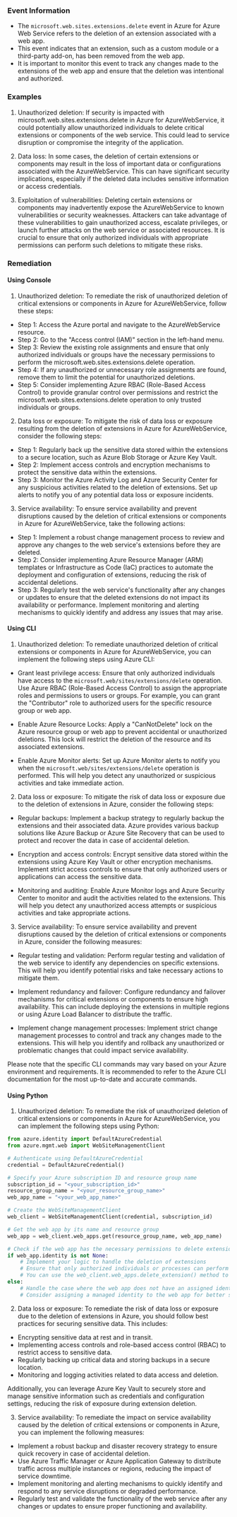 
### Event Information

- The `microsoft.web.sites.extensions.delete` event in Azure for Azure Web Service refers to the deletion of an extension associated with a web app.
- This event indicates that an extension, such as a custom module or a third-party add-on, has been removed from the web app.
- It is important to monitor this event to track any changes made to the extensions of the web app and ensure that the deletion was intentional and authorized.


### Examples

1. Unauthorized deletion: If security is impacted with microsoft.web.sites.extensions.delete in Azure for AzureWebService, it could potentially allow unauthorized individuals to delete critical extensions or components of the web service. This could lead to service disruption or compromise the integrity of the application.

2. Data loss: In some cases, the deletion of certain extensions or components may result in the loss of important data or configurations associated with the AzureWebService. This can have significant security implications, especially if the deleted data includes sensitive information or access credentials.

3. Exploitation of vulnerabilities: Deleting certain extensions or components may inadvertently expose the AzureWebService to known vulnerabilities or security weaknesses. Attackers can take advantage of these vulnerabilities to gain unauthorized access, escalate privileges, or launch further attacks on the web service or associated resources. It is crucial to ensure that only authorized individuals with appropriate permissions can perform such deletions to mitigate these risks.

### Remediation

#### Using Console

1. Unauthorized deletion: To remediate the risk of unauthorized deletion of critical extensions or components in Azure for AzureWebService, follow these steps:

- Step 1: Access the Azure portal and navigate to the AzureWebService resource.
- Step 2: Go to the "Access control (IAM)" section in the left-hand menu.
- Step 3: Review the existing role assignments and ensure that only authorized individuals or groups have the necessary permissions to perform the microsoft.web.sites.extensions.delete operation.
- Step 4: If any unauthorized or unnecessary role assignments are found, remove them to limit the potential for unauthorized deletions.
- Step 5: Consider implementing Azure RBAC (Role-Based Access Control) to provide granular control over permissions and restrict the microsoft.web.sites.extensions.delete operation to only trusted individuals or groups.

2. Data loss or exposure: To mitigate the risk of data loss or exposure resulting from the deletion of extensions in Azure for AzureWebService, consider the following steps:

- Step 1: Regularly back up the sensitive data stored within the extensions to a secure location, such as Azure Blob Storage or Azure Key Vault.
- Step 2: Implement access controls and encryption mechanisms to protect the sensitive data within the extensions.
- Step 3: Monitor the Azure Activity Log and Azure Security Center for any suspicious activities related to the deletion of extensions. Set up alerts to notify you of any potential data loss or exposure incidents.

3. Service availability: To ensure service availability and prevent disruptions caused by the deletion of critical extensions or components in Azure for AzureWebService, take the following actions:

- Step 1: Implement a robust change management process to review and approve any changes to the web service's extensions before they are deleted.
- Step 2: Consider implementing Azure Resource Manager (ARM) templates or Infrastructure as Code (IaC) practices to automate the deployment and configuration of extensions, reducing the risk of accidental deletions.
- Step 3: Regularly test the web service's functionality after any changes or updates to ensure that the deleted extensions do not impact its availability or performance. Implement monitoring and alerting mechanisms to quickly identify and address any issues that may arise.

#### Using CLI

1. Unauthorized deletion: To remediate unauthorized deletion of critical extensions or components in Azure for AzureWebService, you can implement the following steps using Azure CLI:

- Grant least privilege access: Ensure that only authorized individuals have access to the `microsoft.web/sites/extensions/delete` operation. Use Azure RBAC (Role-Based Access Control) to assign the appropriate roles and permissions to users or groups. For example, you can grant the "Contributor" role to authorized users for the specific resource group or web app.

- Enable Azure Resource Locks: Apply a "CanNotDelete" lock on the Azure resource group or web app to prevent accidental or unauthorized deletions. This lock will restrict the deletion of the resource and its associated extensions.

- Enable Azure Monitor alerts: Set up Azure Monitor alerts to notify you when the `microsoft.web/sites/extensions/delete` operation is performed. This will help you detect any unauthorized or suspicious activities and take immediate action.

2. Data loss or exposure: To mitigate the risk of data loss or exposure due to the deletion of extensions in Azure, consider the following steps:

- Regular backups: Implement a backup strategy to regularly backup the extensions and their associated data. Azure provides various backup solutions like Azure Backup or Azure Site Recovery that can be used to protect and recover the data in case of accidental deletion.

- Encryption and access controls: Encrypt sensitive data stored within the extensions using Azure Key Vault or other encryption mechanisms. Implement strict access controls to ensure that only authorized users or applications can access the sensitive data.

- Monitoring and auditing: Enable Azure Monitor logs and Azure Security Center to monitor and audit the activities related to the extensions. This will help you detect any unauthorized access attempts or suspicious activities and take appropriate actions.

3. Service availability: To ensure service availability and prevent disruptions caused by the deletion of critical extensions or components in Azure, consider the following measures:

- Regular testing and validation: Perform regular testing and validation of the web service to identify any dependencies on specific extensions. This will help you identify potential risks and take necessary actions to mitigate them.

- Implement redundancy and failover: Configure redundancy and failover mechanisms for critical extensions or components to ensure high availability. This can include deploying the extensions in multiple regions or using Azure Load Balancer to distribute the traffic.

- Implement change management processes: Implement strict change management processes to control and track any changes made to the extensions. This will help you identify and rollback any unauthorized or problematic changes that could impact service availability.

Please note that the specific CLI commands may vary based on your Azure environment and requirements. It is recommended to refer to the Azure CLI documentation for the most up-to-date and accurate commands.

#### Using Python

1. Unauthorized deletion: To remediate the risk of unauthorized deletion of critical extensions or components in Azure for AzureWebService, you can implement the following steps using Python:

```python
from azure.identity import DefaultAzureCredential
from azure.mgmt.web import WebSiteManagementClient

# Authenticate using DefaultAzureCredential
credential = DefaultAzureCredential()

# Specify your Azure subscription ID and resource group name
subscription_id = "<your_subscription_id>"
resource_group_name = "<your_resource_group_name>"
web_app_name = "<your_web_app_name>"

# Create the WebSiteManagementClient
web_client = WebSiteManagementClient(credential, subscription_id)

# Get the web app by its name and resource group
web_app = web_client.web_apps.get(resource_group_name, web_app_name)

# Check if the web app has the necessary permissions to delete extensions
if web_app.identity is not None:
    # Implement your logic to handle the deletion of extensions
    # Ensure that only authorized individuals or processes can perform this operation
    # You can use the web_client.web_apps.delete_extension() method to delete extensions
else:
    # Handle the case where the web app does not have an assigned identity
    # Consider assigning a managed identity to the web app for better security control
```

2. Data loss or exposure: To remediate the risk of data loss or exposure due to the deletion of extensions in Azure, you should follow best practices for securing sensitive data. This includes:

- Encrypting sensitive data at rest and in transit.
- Implementing access controls and role-based access control (RBAC) to restrict access to sensitive data.
- Regularly backing up critical data and storing backups in a secure location.
- Monitoring and logging activities related to data access and deletion.

Additionally, you can leverage Azure Key Vault to securely store and manage sensitive information such as credentials and configuration settings, reducing the risk of exposure during extension deletion.

3. Service availability: To remediate the impact on service availability caused by the deletion of critical extensions or components in Azure, you can implement the following measures:

- Implement a robust backup and disaster recovery strategy to ensure quick recovery in case of accidental deletion.
- Use Azure Traffic Manager or Azure Application Gateway to distribute traffic across multiple instances or regions, reducing the impact of service downtime.
- Implement monitoring and alerting mechanisms to quickly identify and respond to any service disruptions or degraded performance.
- Regularly test and validate the functionality of the web service after any changes or updates to ensure proper functioning and availability.

